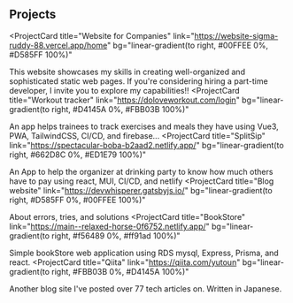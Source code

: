 ## Projects

<ProjectCard
  title="Website for Companies"
  link="https://website-sigma-ruddy-88.vercel.app/home"
  bg="linear-gradient(to right, #00FFEE 0%, #D585FF 100%)"
>
  This website showcases my skills in creating well-organized and sophisticated static web pages. If you're considering hiring a part-time developer, I invite you to explore my capabilities!!
</ProjectCard>
<ProjectCard
  title="Workout tracker"
  link="https://doloveworkout.com/login"
  bg="linear-gradient(to right, #D4145A 0%, #FBB03B 100%)"
>
  An app helps trainees to track exercises and meals they have using Vue3, PWA,
  TailwindCSS, CI/CD, and firebase...
</ProjectCard>
<ProjectCard
  title="SplitSip"
  link="https://spectacular-boba-b2aad2.netlify.app/"
  bg="linear-gradient(to right, #662D8C 0%, #ED1E79 100%)"
>
  An App to help the organizer at drinking party to know how much others have to
  pay using react, MUI, CI/CD, and netlify
</ProjectCard>
<ProjectCard
  title="Blog website"
  link="https://devwhisperer.gatsbyjs.io/"
  bg="linear-gradient(to right, #D585FF 0%, #00FFEE 100%)"
>
  About errors, tries, and solutions
</ProjectCard>
<ProjectCard
  title="BookStore"
  link="https://main--relaxed-horse-0f6752.netlify.app/"
  bg="linear-gradient(to right, #f56489 0%, #ff91ad 100%)"
>
  Simple bookStore web application using RDS mysql, Express, Prisma, and react.
</ProjectCard>
<ProjectCard
  title="Qiita"
  link="https://qiita.com/yutoun"
  bg="linear-gradient(to right, #FBB03B 0%, #D4145A 100%)"
>
  Another blog site I've posted over 77 tech articles on. Written in Japanese.
</ProjectCard>

